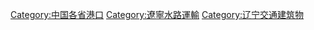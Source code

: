 [[Category:中国各省港口|Category:中国各省港口]]
[[Category:遼寧水路運輸|Category:遼寧水路運輸]]
[[Category:辽宁交通建筑物|Category:辽宁交通建筑物]]